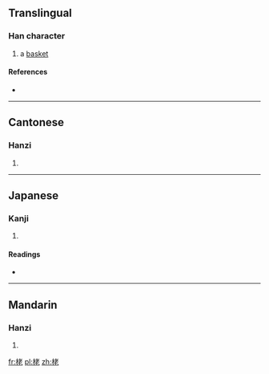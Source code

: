 ==Translingual==

===Han character===
{{Han char|rn=75|rad=木|as=06|sn=10|four=4491<sub>1</sub>|canj=木十大心 (DJKP)}}

# a [[basket]]

====References====
* {{Han ref|kx=0523.230|dkj=14736|dj=0912.010|hdz=21194.050|uh=6833|ud=26675|bh=D1DD|bd=53725}}

----

==Cantonese==

===Hanzi===
{{yue-hanzi|jyut=|y=lou5}}

# {{defn|Cantonese|sort=木06}}

----

==Japanese==

===Kanji===
{{ja-kanji|grade=|rs=木06}}

# {{defn|Japanese|sort=木06}}

====Readings====
* {{ja-readings|on=[[ろう]] (rō)|kun=}}

----

==Mandarin==

===Hanzi===
{{cmn-hanzi|pin=[[lǎo]] ([[lao3]])|wg=lao<sup>3</sup>}}

# {{defn|Mandarin|sort=木06}}

[[fr:栳]]
[[pl:栳]]
[[zh:栳]]